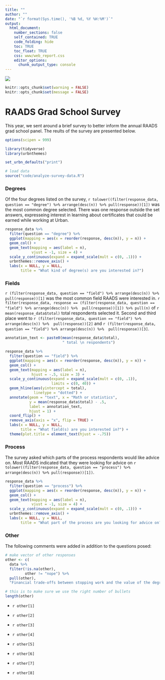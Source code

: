 ```yaml
---
title: ""
author: ""
date: "`r format(Sys.time(), '%B %d, %Y %H:%M')`"
output:
  html_document:
    number_sections: false
    self_contained: TRUE
    code_folding: hide
    toc: TRUE
    toc_float: TRUE
    css: www/web_report.css
    editor_options:
      chunk_output_type: console
---
```


<link rel="stylesheet" href="//fonts.googleapis.com/css?family=Lato" />

![](www/images/urban-institute-logo.png)


```r
knitr::opts_chunk$set(warning = FALSE)
knitr::opts_chunk$set(message = FALSE)
```



# RAADS Grad School Survey

This year, we sent around a brief survey to better inform the annual RAADS grad school panel. The reults of the survey are presented below.

```r
options(scipen = 999)

library(tidyverse)
library(urbnthemes)

set_urbn_defaults("print")

# load data
source("code/analyze-survey-data.R")

```


### Degrees
 
Of the four degrees listed on the survey, `r tolower((filter(response_data, question == "degree") %>% arrange(desc(n)) %>% pull(response))[1])` was the most common degree selected. There was one response outside the set answers, expresseing interest in learning about certificates that could be earned while working at Urban.

```r

response_data %>% 
  filter(question == "degree") %>% 
  ggplot(mapping = aes(x = reorder(response, desc(n)), y = n)) +
  geom_col() +
  geom_text(mapping = aes(label = n),
            vjust = -1, size = 4) +
  scale_y_continuous(expand = expand_scale(mult = c(0, .1))) +
  urbnthemes::remove_axis() +
  labs(x = NULL, y = NULL,
       title = "What kind of degree(s) are you interested in?")


```

### Fields

`r (filter(response_data, question == "field") %>% arrange(desc(n)) %>%  pull(response))[1]` was the most common field RAADS were interested in. `r filter(response_data, response == (filter(response_data, question == "field") %>% arrange(desc(n)) %>%  pull(response))[1]) %>% pull(n)` of `r mean(response_data$total)` total respondents selected it. Second and third place went to `r (filter(response_data, question == "field") %>% arrange(desc(n)) %>%  pull(response))[2]` and `r (filter(response_data, question == "field") %>% arrange(desc(n)) %>%  pull(response))[3]`.


```r

annotation_text <- paste0(mean(response_data$total),
                          " total \n respondents")

response_data %>% 
  filter(question == "field") %>% 
  ggplot(mapping = aes(x = reorder(response, desc(n)), y = n)) +
  geom_col() +
  geom_text(mapping = aes(label = n),
            hjust = -.5, size = 3) +
  scale_y_continuous(expand = expand_scale(mult = c(0, .1)),
                     limits = c(0, 40)) +
  geom_hline(aes(yintercept = total),
             linetype = "dotted") +
  annotate(geom = "text", x = "Math or statistics", 
           y = mean(response_data$total) - .5,
           label = annotation_text,
           hjust = 1) +
  coord_flip() +
  remove_axis(axis = "x", flip = TRUE) +
  labs(x = NULL, y = NULL,
       title = "What field(s) are you interested in?") +
  theme(plot.title = element_text(hjust = -.75))

```

### Process

The survey asked which parts of the process respondents would like advice on. Most RAADS indicated that they were looking for advice on `r tolower((filter(response_data, question == "process") %>% arrange(desc(n)) %>% pull(response))[1])`.

```r

response_data %>% 
  filter(question == "process") %>% 
  ggplot(mapping = aes(x = reorder(response, desc(n)), y = n)) +
  geom_col() +
  geom_text(mapping = aes(label = n),
            vjust = -1, size = 4) +
  scale_y_continuous(expand = expand_scale(mult = c(0, .1))) +
  urbnthemes::remove_axis() +
  labs(x = NULL, y = NULL,
       title = "What part of the process are you looking for advice on?")


```

### Other

The following comments were added in addition to the questions posed:

```r

# make vector of other responses
other <- c(
  data %>% 
  filter(!is.na(other),
         other != "nope") %>% 
  pull(other),
  "Financial trade-offs between stopping work and the value of the degree")

# this is to make sure we use the right number of bullets
length(other)

```
* `r other[1]`

* `r other[2]`

* `r other[3]`

* `r other[4]`

* `r other[5]`

* `r other[6]`

* `r other[7]`

* `r other[8]`

